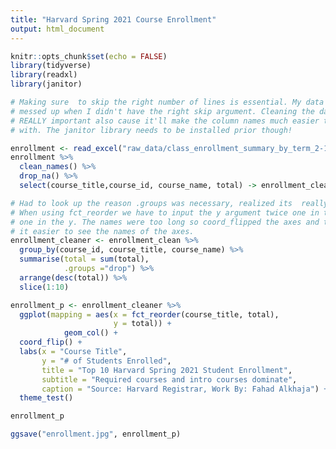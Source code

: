 ```yaml
---
title: "Harvard Spring 2021 Course Enrollment"
output: html_document
---
```


```r
knitr::opts_chunk$set(echo = FALSE)
library(tidyverse)
library(readxl)
library(janitor)
```

```r
# Making sure  to skip the right number of lines is essential. My data got
# messed up when I didn't have the right skip argument. Cleaning the data is
# REALLY important also cause it'll make the column names much easier to deal
# with. The janitor library needs to be installed prior though!

enrollment <- read_excel("raw_data/class_enrollment_summary_by_term_2-10-2021.xlsx", skip = 3)
enrollment %>%
  clean_names() %>%
  drop_na() %>%
  select(course_title,course_id, course_name, total) -> enrollment_clean
```

```r
# Had to look up the reason .groups was necessary, realized its  really needed.
# When using fct_reorder we have to input the y argument twice one in the x and
# one in the y. The names were too long so coord_flipped the axes and that made
# it easier to see the names of the axes.
enrollment_cleaner <- enrollment_clean %>%
  group_by(course_id, course_title, course_name) %>%
  summarise(total = sum(total),
            .groups ="drop") %>%
  arrange(desc(total)) %>%
  slice(1:10)

enrollment_p <- enrollment_cleaner %>%
  ggplot(mapping = aes(x = fct_reorder(course_title, total),
                       y = total)) +
            geom_col() +
  coord_flip() +
  labs(x = "Course Title",
       y = "# of Students Enrolled",
       title = "Top 10 Harvard Spring 2021 Student Enrollment",
       subtitle = "Required courses and intro courses dominate",
       caption = "Source: Harvard Registrar, Work By: Fahad Alkhaja") +
  theme_test()

enrollment_p

```

```r
ggsave("enrollment.jpg", enrollment_p)
```

